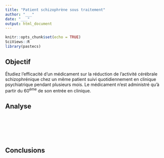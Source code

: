 ```yaml
---
title: "Patient schizophrène sous traitement"
author: "___"
date: "___"
output: html_document
---
```


```r
knitr::opts_chunk$set(echo = TRUE)
SciViews::R
library(pastecs)
```

## Objectif

Étudiez l'efficacité d'un médicament sur la réduction de l'activité cérébrale schizophrénique chez un même patient suivi quotidiennement en clinique psychiatrique pendant plusieurs mois. Le médicament n'est administré qu'à partir du 60^ème^ de son entrée en clinique.


## Analyse

<!--% Importez le jeu de données `schizo.tsv` qui est dans le dossier `data`. Transformez-le en objet `ts` que vous nommerez `schizo_ts`. -->

```r

```

<!--% Écrivez le code qui renvoie le début, la fin et la fréquence de cette série. Commentez vos observations en une phrase. -->

```r

```

<!--% Représentez graphiquement l'autocorrélation de cette série. Décrivez ensuite ce que vous observez en maximum deux phrases. -->

```r

```

<!--% Calculez des statistiques glissantes pertinentes pour cette série. Réalisez-en aussi un graphique, ainsi qu'un paragraphe qui décrit ce que vous observes en maximum deux phrases. -->

```r

```

<!--% Étudiez la tendance générale de votre série via bootstrap (y compris le graphique). Commentez-là en maximum deux phrases. -->

```r

```

<!--% Effectuez une analyse spectrale de votre série (spectrogramme lissé). Indiquez ce que vous observez en maximum deux phrases. -->

```r

```

## Conclusions

<!--% Ajoutez ici un paragraphe qui reprend les caractéristiques importantes de cette série spatio-temporelle. -->
